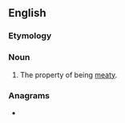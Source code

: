 ==English==

===Etymology===
{{suffix|en|meaty|ness}}

===Noun===
{{en-noun|-}}

# The property of being [[meaty]].

===Anagrams===
* {{l|en|amnesties}}
